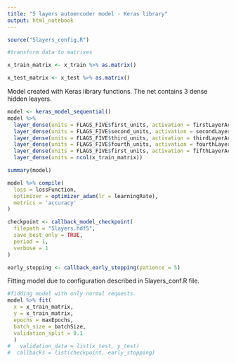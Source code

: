 ```yaml
---
title: "5 layers autoencoder model - Keras library"
output: html_notebook
---
```


```r
source("5layers_config.R")
```

```r
#transform data to matrixes

x_train_matrix <- x_train %>% as.matrix()

x_test_matrix <- x_test %>% as.matrix()
```


Model created with Keras library functions. The net contains 3 dense hidden leayers.
```r
model <- keras_model_sequential()
model %>%
  layer_dense(units = FLAGS_FIVE$first_units, activation = firstLayerActivation, input_shape = ncol(x_train_matrix)) %>%
  layer_dense(units = FLAGS_FIVE$second_units, activation = secondLayerActivation) %>%
  layer_dense(units = FLAGS_FIVE$third_units, activation = thirdLayerActivation) %>%
  layer_dense(units = FLAGS_FIVE$fourth_units, activation = fourthLayerActivation) %>%
  layer_dense(units = FLAGS_FIVE$first_units, activation = fifthLayerActivation) %>%
  layer_dense(units = ncol(x_train_matrix))

summary(model)

model %>% compile(
  loss = lossFunction,
  optimizer = optimizer_adam(lr = learningRate),
  metrics = 'accuracy'
)

checkpoint <- callback_model_checkpoint(
  filepath = "5layers.hdf5", 
  save_best_only = TRUE, 
  period = 1,
  verbose = 1
)

early_stopping <- callback_early_stopping(patience = 5)
```
Fitting model due to configuration described in 5layers_conf.R file.
```r
#fidding model with only normal requests.
model %>% fit(
  x = x_train_matrix,
  y = x_train_matrix, 
  epochs = maxEpochs, 
  batch_size = batchSize,
  validation_split = 0.1
  )
#   validation_data = list(x_test, y_test)
#  callbacks = list(checkpoint, early_stopping)
```





